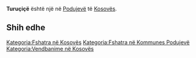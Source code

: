 {{Fshat në 
 | Emri                = Turuçiçë
 | EmriAlt                = 
 | NAME_SHORT_FORM=      
 | NAME_GENERIC=      
 | NAME_SORT_NAME_RO=      TURUCICE
 | FULL_NAME_RO = Turuçiçë
 | FULL_NAME_ND_RO=Turucice
 | SORT_NAME_RG=TURUCICE
 | FULL_NAME_RG=Turuçiçë
 | FULL_NAME_ND_RG=Turucice
 | SRP_NAME_SHORT_FORM=      
 | SRP_NAME_GENERIC=      
 | SRP_NAME_SORT_NAME_RO=      
 | SRP_FULL_NAME_RO = 
 | SRP_FULL_NAME_ND_RO=
 | SRP_SORT_NAME_RG=
 | SRP_FULL_NAME_RG=
 | SRP_FULL_NAME_ND_RG=
 | Emri (Rasa dhanore) = 
 | Figura              = 
 | Shteti              = Kosovo
 | Komuna              = Podujevë
 | Kodi postar         = 
 | Sipërfaqja          = 

 | Popullsia           = 

 | Regj. i popullsisë  = 
 | Dend. e popullsisë  = 
 | Faqja zyrtare       = 
 <!--- Koordinatat ----> 
 | Gjerësia            = 42.860278
 | Gjatësia            = 21.331389
 | Lartësia            = 
}}
'''Turuçiçë''' është një [[]] në [[Podujevë]] të [[Kosovës]].

<!-- == Gjeografia == -->
<!-- == Historia == -->
<!-- == Demografia == -->
== Shih edhe ==
{{Komuna Podujevë}}
{{Kosovo-Administrata-Cung}}

[[Kategoria:Fshatra në Kosovës]]
[[Kategoria:Fshatra në Kommunes Podujevë]]
[[Kategoria:Vendbanime në Kosovës]]